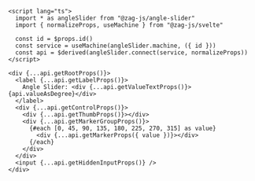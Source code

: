 ```svelte
<script lang="ts">
  import * as angleSlider from "@zag-js/angle-slider"
  import { normalizeProps, useMachine } from "@zag-js/svelte"

  const id = $props.id()
  const service = useMachine(angleSlider.machine, ({ id }))
  const api = $derived(angleSlider.connect(service, normalizeProps))
</script>

<div {...api.getRootProps()}>
  <label {...api.getLabelProps()}>
    Angle Slider: <div {...api.getValueTextProps()}>{api.valueAsDegree}</div>
  </label>
  <div {...api.getControlProps()}>
    <div {...api.getThumbProps()}></div>
    <div {...api.getMarkerGroupProps()}>
      {#each [0, 45, 90, 135, 180, 225, 270, 315] as value}
        <div {...api.getMarkerProps({ value })}></div>
      {/each}
    </div>
  </div>
  <input {...api.getHiddenInputProps()} />
</div>
```
